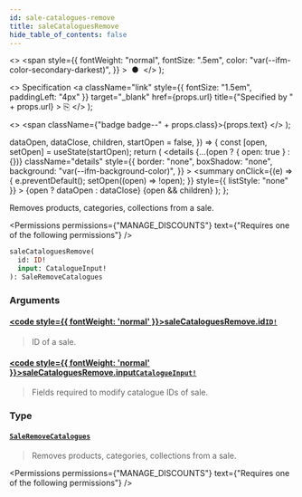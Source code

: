 ```yaml
---
id: sale-catalogues-remove
title: saleCataloguesRemove
hide_table_of_contents: false
---
```


  <>
    <span
      style={{
        fontWeight: "normal",
        fontSize: ".5em",
        color: "var(--ifm-color-secondary-darkest)",
      }}
    >
      &nbsp;●&nbsp;
    </span>
  </>
);

  <>
    Specification
    <a
      className="link"
      style={{ fontSize: "1.5em", paddingLeft: "4px" }}
      target="\_blank"
      href={props.url}
      title={"Specified by " + props.url}
    >
      ⎘
    </a>
  </>
);

  <>
    <span className={"badge badge--" + props.class}>{props.text}</span>
  </>
);


  dataOpen,
  dataClose,
  children,
  startOpen = false,
}) => {
  const [open, setOpen] = useState(startOpen);
  return (
    <details
      {...(open ? { open: true } : {})}
      className="details"
      style={{
        border: "none",
        boxShadow: "none",
        background: "var(--ifm-background-color)",
      }}
    >
      <summary
        onClick={(e) => {
          e.preventDefault();
          setOpen((open) => !open);
        }}
        style={{ listStyle: "none" }}
      >
        {open ? dataOpen : dataClose}
      </summary>
      {open && children}
    </details>
  );
};

Removes products, categories, collections from a sale.

<Permissions
  permissions={"MANAGE_DISCOUNTS"}
  text={"Requires one of the following permissions"}
/>

```graphql
saleCataloguesRemove(
  id: ID!
  input: CatalogueInput!
): SaleRemoveCatalogues
```

### Arguments

#### [<code style={{ fontWeight: 'normal' }}>saleCataloguesRemove.<b>id</b></code>](#)<Bullet />[`ID!`](../../../api-reference/miscellaneous/scalars/id) <Badge class="secondary" text="non-null"/> <Badge class="secondary" text="scalar"/>

> ID of a sale.

#### [<code style={{ fontWeight: 'normal' }}>saleCataloguesRemove.<b>input</b></code>](#)<Bullet />[`CatalogueInput!`](../../../api-reference/discounts/inputs/catalogue-input) <Badge class="secondary" text="non-null"/> <Badge class="secondary" text="input"/>

> Fields required to modify catalogue IDs of sale.

### Type

#### [`SaleRemoveCatalogues`](../../../api-reference/discounts/objects/sale-remove-catalogues) <Badge class="secondary" text="object"/>

> Removes products, categories, collections from a sale.

<Permissions
  permissions={"MANAGE_DISCOUNTS"}
  text={"Requires one of the following permissions"}
/>

